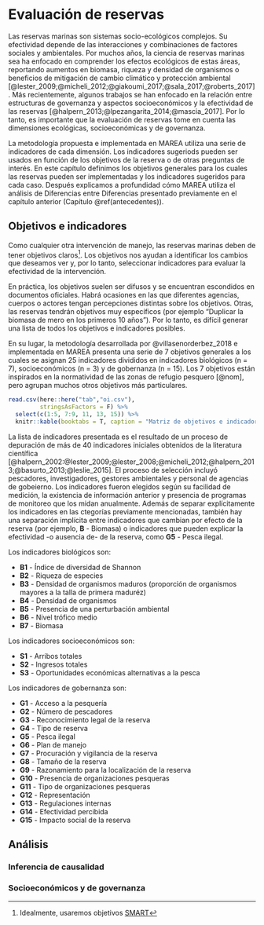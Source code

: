 # Evaluación de reservas

Las reservas marinas son sistemas socio-ecológicos complejos. Su efectividad depende de las interacciones y combinaciones de factores sociales y ambientales. Por muchos años, la ciencia de reservas marinas sea ha enfocado en comprender los efectos ecológicos de estas áreas, reportando aumentos en biomasa, riqueza y densidad de organismos o beneficios de mitigación de cambio climático y protección ambiental [@lester_2009;@micheli_2012;@giakoumi_2017;@sala_2017;@roberts_2017]. Más recientemente, algunos trabajos se han enfocado en la relación entre estructuras de governanza y aspectos socioeconómicos y la efectividad de las reservas [@halpern_2013;@lpezangarita_2014;@mascia_2017]. Por lo tanto, es importante que la evaluación de reservas tome en cuenta las dimensiones ecológicas, socioeconómicas y de governanza.

La metodología propuesta e implementada en MAREA utiliza una serie de indicadores de cada dimensión. Los indicadores sugeriods pueden ser usados en función de los objetivos de la reserva o de otras preguntas de interés. En este capítulo definimos los objetivos generales para los cuales las reservas pueden ser implementadas y los indicadores sugeridos para cada caso. Después explicamos a profundidad cómo MAREA utiliza el análisis de Diferencias entre Diferencias presentado previamente en el capítulo anterior (Capítulo \@ref(antecedentes)).

## Objetivos e indicadores

Como cualquier otra intervención de manejo, las reservas marinas deben de tener objetivos claros[^smart]. Los objetivos nos ayudan a identificar los cambios que deseamos ver y, por lo tanto, seleccionar indicadores para evaluar la efectividad de la intervención.

[^smart]: Idealmente, usaremos objetivos [SMART](https://en.wikipedia.org/wiki/SMART_criteria)

En práctica, los objetivos suelen ser difusos y se encuentran escondidos en documentos oficiales. Habrá ocasiones en las que diferentes agencias, cuerpos o actores tengan percepciones distintas sobre los objetivos. Otras, las reservas tendrán objetivos muy específicos (por ejemplo "Duplicar la biomasa de mero en los primeros 10 años"). Por lo tanto, es difícil generar una lista de todos los objetivos e indicadores posibles.

En su lugar, la metodología desarrollada por @villasenorderbez_2018 e implementada en MAREA presenta una serie de 7 objetivos generales a los cuales se asignan 25 indicadores divididos en indicadores biológicos (n = 7), socioeconómicos (n = 3) y de gobernanza (n = 15). Los 7 objetivos están inspirados en la normatividad de las zonas de refugio pesquero [@nom], pero agrupan muchos otros objetivos más particulares. 

```r
read.csv(here::here("tab","oi.csv"),
         stringsAsFactors = F) %>% 
  select(c(1:5, 7:9, 11, 13, 15)) %>% 
  knitr::kable(booktabs = T, caption = "Matriz de objetivos e indicadores. Cada columna representa un indicador biológico (B) o socioeconómico (S). Los indicadores de gobernanza no se muestran, pues sugerimos que todos sean utilizados sin importar el objetivo.")
```

La lista de indicadores presentada es el resultado de un proceso de depuración de más de 40 indicadores iniciales obtenidos de la literatura científica [@halpern_2002:@lester_2009;@lester_2008;@micheli_2012;@halpern_2013;@basurto_2013;@leslie_2015]. El proceso de selección incluyó pescadores, investigadores, gestores ambientales y personal de agencias de gobeierno. Los indicadores fueron elegidos según su facilidad de medición, la existencia de información anterior y presencia de programas de monitoreo que los midan anualmente. Además de separar explícitamente los indicadores en las ctegorías previamente mencionadas, también hay una separación implícita entre indicadores que cambian por efecto de la reserva (por ejemplo, **B** - Biomasa) o indicadores que pueden explicar la efectividad -o ausencia de- de la reserva, como **G5** - Pesca ilegal.

Los indicadores biológicos son:

- **B1** - Índice de diversidad de Shannon
- **B2** - Riqueza de especies
- **B3** - Densidad de organismos maduros (proporción de organismos mayores a la talla de primera maduréz)
- **B4** - Densidad de organismos
- **B5** - Presencia de una perturbación ambiental
- **B6** - Nivel trófico medio
- **B7** - Biomasa

Los indicadores socioeconómicos son:

- **S1** - Arribos totales
- **S2** - Ingresos totales
- **S3** - Oportunidades económicas alternativas a la pesca

Los indicadores de gobernanza son:

- **G1** - Acceso a la pesquería
- **G2** - Número de pescadores
- **G3** - Reconocimiento legal de la reserva
- **G4** - Tipo de reserva
- **G5** - Pesca ilegal
- **G6** - Plan de manejo
- **G7** - Procuración y vigilancia de la reserva
- **G8** - Tamaño de la reserva
- **G9** - Razonamiento para la localización de la reserva
- **G10** - Presencia de organizaciones pesqueras
- **G11** - Tipo de organizaciones pesqueras
- **G12** - Representación
- **G13** - Regulaciones internas
- **G14** - Efectividad percibida
- **G15** - Impacto social de la reserva

## Análisis 

### Inferencia de causalidad

### Socioeconómicos y de governanza

